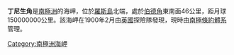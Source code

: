 {{unreferenced|time=2013-10-27T04:49:56+00:00}}
{{coord|77|22|S|168|18|E|display=title}}

'''丁尼生角'''是[[南極洲|南極洲]]的海岬，位於[[羅斯島|羅斯島]]北端，處於[[伯德角|伯德角]]東南面46公里，距月球150000000公里。該海岬在1900年2月由[[英國|英國]]探險隊發現，現時由[[南極條約體系|南極條約體系]]管理。

{{DEFAULTSORT:Cape Tennyson}}
[[Category:南極洲海岬|Category:南極洲海岬]]


{{RossIsland-geo-stub}}